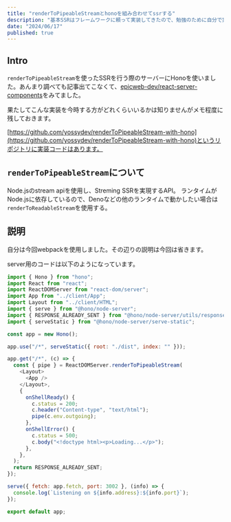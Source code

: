 ```yaml
---
title: "renderToPipeableStreamとhonoを組み合わせてssrする"
description: "基本SSRはフレームワークに頼って実装してきたので、勉強のために自分で実装してみました"
date: "2024/06/17"
published: true
---
```


## Intro

`renderToPipeableStream`を使ったSSRを行う際のサーバーにHonoを使いました。あんまり調べても記事出てこなくて、[epicweb-dev/react-server-components](https://github.com/epicweb-dev/react-server-components/blob/2e3b78486baa9e04aa078c32430d8390acd32e48/exercises/05.actions/02.problem.client/server/app.js)をみてました。

果たしてこんな実装を今時する方がどれくらいいるかは知りませんがメモ程度に残しておきます。

[https://github.com/yossydev/renderToPipeableStream-with-hono](https://github.com/yossydev/renderToPipeableStream-with-hono)というリポジトリに実装コードはあります。

## `renderToPipeableStream`について

Node.jsのstream apiを使用し、Streming SSRを実現するAPI。
ランタイムがNode.jsに依存しているので、Denoなどの他のランタイムで動かしたい場合は`renderToReadableStream`を使用する。

## 説明

自分は今回webpackを使用しました。その辺りの説明は今回は省きます。

server用のコードは以下のようになっています。

```js
import { Hono } from "hono";
import React from "react";
import ReactDOMServer from "react-dom/server";
import App from "../client/App";
import Layout from "../client/HTML";
import { serve } from "@hono/node-server";
import { RESPONSE_ALREADY_SENT } from "@hono/node-server/utils/response";
import { serveStatic } from "@hono/node-server/serve-static";

const app = new Hono();

app.use("/*", serveStatic({ root: "./dist", index: "" }));

app.get("/*", (c) => {
  const { pipe } = ReactDOMServer.renderToPipeableStream(
    <Layout>
      <App />
    </Layout>,
    {
      onShellReady() {
        c.status = 200;
        c.header("Content-type", "text/html");
        pipe(c.env.outgoing);
      },
      onShellError() {
        c.status = 500;
        c.body("<!doctype html><p>Loading...</p>");
      },
    },
  );
  return RESPONSE_ALREADY_SENT;
});

serve({ fetch: app.fetch, port: 3002 }, (info) => {
  console.log(`Listening on ${info.address}:${info.port}`);
});

export default app;
```

